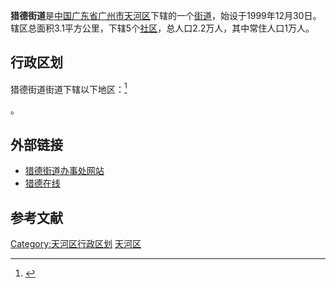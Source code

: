 {{中国乡级行政区<!---乡级行政区专用模板--->
|行政区全称 = 猎德街道
|景观照片文件名 = GZIFC.jpg
|景观照片描述 = 位于猎德街道的广州国际金融中心
|位置图文件名 = 
|位置图描述 = 
|汉语拼音 = 
|通用拼音 = 
|上级行政区 = [[广东省|广东省]][[广州市|广州市]][[天河区|天河区]]
|行政区类别 = [[街道_(行政区划)|街道]]
|行政区划代码 = 
|建置时间 = 1999年12月30日
|政府驻地 = 
|地理坐标 = 
|行政区划 = 5
|村委会 = 
|居委会 = 5
|总面积 = 3.1平方公里
|户籍人口 = 
|户籍人口年份 = 
|常住人口 = 1万人
|常住人口年份 = 
|人口密度 = 
|GDP = 
|GDP年份 = 
|邮政编码 = 
|电话区号 = 
|官方网站 = 
|网站名称 = 
|44/01/06/013/000
}}
'''猎德街道'''是[[中华人民共和国|中国]][[广东省|广东省]][[广州市|广州市]][[天河区|天河区]]下辖的一个[[街道_(行政区划)|街道]]，始设于1999年12月30日。辖区总面积3.1平方公里，下辖5个[[社区|社区]]，总人口2.2万人，其中常住人口1万人。

==行政区划==
猎德街道街道下辖以下地区：<ref>{{PRC admin/ref sgc|44/01/06/013/000}}</ref>

{{PRC admin/children|44/01/06/013/000}}。

==外部链接==
*[https://web.archive.org/web/20090107234532/http://liede.thnet.gov.cn/ 猎德街道办事处网站]
*[https://web.archive.org/web/20090211152924/http://liede.cn/ 猎德在线]

==参考文献==
{{reflist}}
{{广州小作品}}
{{天河区行政区划}}
[[Category:天河区行政区划|Category:天河区行政区划]]
[[Category:广州街道_(行政区划)|天河区]]